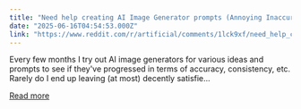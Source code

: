 ```yaml
---
title: "Need help creating AI Image Generator prompts (Annoying Inaccurate, Inconsistent AI Image Generators)."
date: "2025-06-16T04:54:53.000Z"
link: "https://www.reddit.com/r/artificial/comments/1lck9xf/need_help_creating_ai_image_generator_prompts/"
---
```


Every few months I try out AI image generators for various ideas and prompts to see if they've progressed in terms of accuracy, consistency, etc. Rarely do I end up leaving (at most) decently satisfie...

[Read more](https://www.reddit.com/r/artificial/comments/1lck9xf/need_help_creating_ai_image_generator_prompts/)
